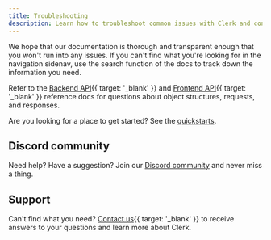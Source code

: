 ```yaml
---
title: Troubleshooting
description: Learn how to troubleshoot common issues with Clerk and contact support for additional assistance.
---
```


We hope that our documentation is thorough and transparent enough that you won't run into any issues. If you can't find what you're looking for in the navigation sidenav, use the search function of the docs to track down the information you need.

Refer to the [Backend API](/docs/reference/backend-api){{ target: '_blank' }} and [Frontend API](/docs/reference/frontend-api){{ target: '_blank' }} reference docs for questions about object structures, requests, and responses.

Are you looking for a place to get started? See the [quickstarts](/docs/quickstarts/overview).

## Discord community

Need help? Have a suggestion? Join our [Discord community](https://clerk.com/discord) and never miss a thing.

## Support

Can't find what you need? [Contact us](/contact/support){{ target: '_blank' }} to receive answers to your questions and learn more about Clerk.
